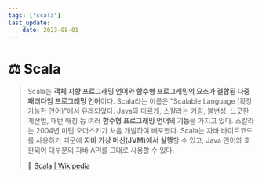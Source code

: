 ```yaml
---
tags: ["scala"]
last_update:
    date: 2023-08-01
---
```


# ⚖️ Scala

> Scala는 **객체 지향 프로그래밍 언어와 함수형 프로그래밍의 요소가 결합된 다중패러다임 프로그래밍 언어**이다. Scala라는 이름은 "Scalable Language (확장 가능한 언어)"에서 유래되었다. Java와 다르게, 스칼라는 커링, 불변성, 느긋한 계산법, 패턴 매칭 등 여러 **함수형 프로그래밍 언어의 기능**을 가지고 있다. 스칼라는 2004년 마틴 오더스키가 처음 개발하여 배포했다. Scala는 자바 바이트코드를 사용하기 때문에 **자바 가상 머신(JVM)에서 실행**할 수 있고, Java 언어와 호환되어 대부분의 자바 API를 그대로 사용할 수 있다.
>
> 🔗 [Scala | Wikipedia](https://ko.wikipedia.org/wiki/%EC%8A%A4%EC%B9%BC%EB%9D%BC_(%ED%94%84%EB%A1%9C%EA%B7%B8%EB%9E%98%EB%B0%8D_%EC%96%B8%EC%96%B4))
